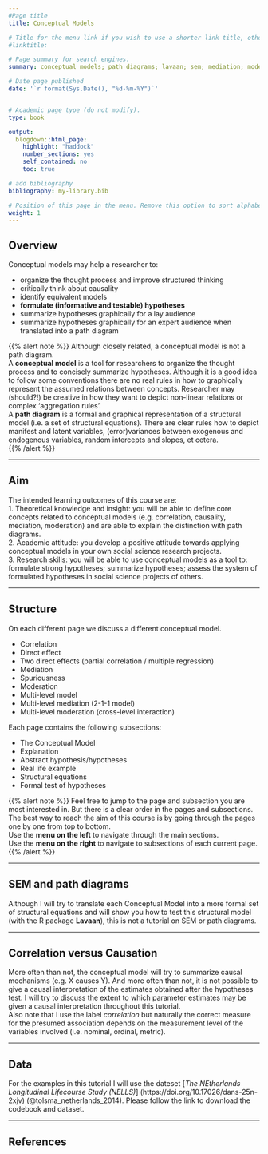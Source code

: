 ```yaml
---
#Page title
title: Conceptual Models

# Title for the menu link if you wish to use a shorter link title, otherwise remove this option.
#linktitle:

# Page summary for search engines.
summary: conceptual models; path diagrams; lavaan; sem; mediation; moderation; moderated mediation; 2-1-1 models. 

# Date page published
date: '`r format(Sys.Date(), "%d-%m-%Y")`'


# Academic page type (do not modify).
type: book

output:
  blogdown::html_page:
    highlight: "haddock"
    number_sections: yes
    self_contained: no
    toc: true

# add bibliography
bibliography: my-library.bib

# Position of this page in the menu. Remove this option to sort alphabetically.
weight: 1
---
```


<!---



{{< highlight go >}} A bunch of code here 
2 + 2  
{{< /highlight >}}

{{< youtube id="w7Ft2ymGmfc" autoplay="true" title="my title" >}} 
  

{{% alert note %}}
A Markdown aside is useful for displaying notices, hints, or definitions to your readers.
{{% /alert %}}

{{% alert warning %}}
Here's some important information...
{{% /alert %}}


--->  

## Overview  

Conceptual models may help a researcher to:  

- organize the thought process and improve structured thinking  
- critically think about causality  
- identify equivalent models  
- **formulate (informative and testable) hypotheses**    
- summarize hypotheses graphically for a lay audience  
- summarize hypotheses graphically for an expert audience when translated into a path diagram

{{% alert note %}}
Although closely related, a conceptual model is not a path diagram.  
A **conceptual model** is a tool for researchers to organize the thought process and to concisely summarize hypotheses. Although it is a good idea to follow some conventions there are no real rules in how to graphically represent the assumed relations between concepts. Researcher may (should?!) be creative in how they want to depict non-linear relations or complex 'aggregation rules'.  
A **path diagram** is a formal and graphical representation of a structural model (i.e. a set of structural equations). There are clear rules how to depict manifest and latent variables, (error)variances between exogenous and endogenous variables, random intercepts and slopes, et cetera.  
{{% /alert %}}

---  

## Aim 

The intended learning outcomes of this course are:  
1. Theoretical knowledge and insight: you will be able to define core concepts related to conceptual models (e.g. correlation, causality, mediation, moderation) and are able to explain the distinction with path diagrams.  
2. Academic attitude: you develop a positive attitude towards applying conceptual models in your own social science research projects.   
3. Research skills: you will be able to use conceptual models as a tool to: formulate strong hypotheses; summarize hypotheses; assess the system of formulated hypotheses in social science projects of others. 

---  

## Structure  

On each different page we discuss a different conceptual model.  

- Correlation  
- Direct effect  
- Two direct effects (partial correlation / multiple regression)
- Mediation 
- Spuriousness 
- Moderation
- Multi-level model  
- Multi-level mediation (2-1-1 model)  
- Multi-level moderation (cross-level interaction)  
<!---
- Mediated Moderation  
- Moderated Mediation  
- Multi-level micro-macro model  
- Longitudinal model  
- Cross-Lagged Panel Model  
--->

Each page contains the following subsections:  

- The Conceptual Model  
- Explanation  
- Abstract hypothesis/hypotheses  
- Real life example  
- Structural equations   
- Formal test of hypotheses  

{{% alert note %}}
Feel free to jump to the page and subsection you are most interested in. But there is a clear order in the pages and subsections. The best way to reach the aim of this course is by going through the pages one by one from top to bottom.  
Use the **menu on the left** to navigate through the main sections.  
Use the **menu on the right** to navigate to subsections of each current page. 
{{% /alert %}}

---  

## SEM and path diagrams  

Although I will try to translate each Conceptual Model into a more formal set of structural equations and will show you how to test this structural model (with the R package **Lavaan**), this is not a tutorial on SEM or path diagrams. 

---  

## Correlation versus Causation  

More often than not, the conceptual model will try to summarize causal mechanisms (e.g. X causes Y). And more often than not, it is not possible to give a causal interpretation of the estimates obtained after the hypotheses test. I will try to discuss the extent to which parameter estimates may be given a causal interpretation throughout this tutorial.  
Also note that I use the label *correlation* but naturally the correct measure for the presumed association depends on the measurement level of the variables involved (i.e. nominal, ordinal, metric). 

---  

## Data  

For the examples in this tutorial I will use the dateset [*The NEtherlands Longitudinal Lifecourse Study (NELLS)*] (https://doi.org/10.17026/dans-25n-2xjv) (@tolsma_netherlands_2014). Please follow the link to download the codebook and dataset. 

---  

## References


